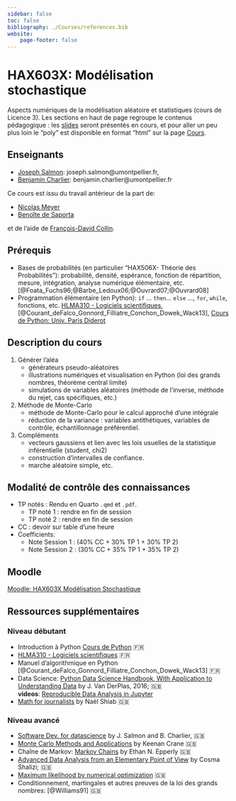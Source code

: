 ```yaml
---
sidebar: false
toc: false
bibliography: ./Courses/references.bib
website:
    page-footer: false
---
```

# HAX603X: Modélisation stochastique {.unnumbered}

Aspects numériques de la modélisation aléatoire et statistiques (cours de Licence 3).
Les sections en haut de page regroupe le contenus pédagogique : les [slides](Courses/slides.qmd) seront présentés en cours, et pour aller un peu plus loin le "poly" est disponible en format "html" sur la page [Cours](Courses/perspective_historique.qmd).


## Enseignants

- [Joseph Salmon](https://josephsalmon.eu/): joseph.salmon@umontpellier.fr,
- [Benjamin Charlier](https://imag.umontpellier.fr/~charlier/): benjamin.charlier@umontpellier.fr

Ce cours est issu du travail antérieur de la part de:

- [Nicolas Meyer](https://sites.google.com/view/nicolasmeyer/accueil)
- [Benoîte de Saporta](https://imag.umontpellier.fr/~saporta/index-en.html)

et de l'aide de [François-David Collin](https://github.com/fradav).

## Prérequis

- Bases de probabilités (en particulier "HAX506X- Théorie des Probabilités"): probabilité, densité, espérance, fonction de répartition, mesure, intégration, analyse numérique élémentaire, etc. [@Foata_Fuchs96;@Barbe_Ledoux06;@Ouvrard07;@Ouvrard08]
- Programmation élémentaire (en Python): `if` ... `then`... `else` ..., `for`, `while`, fonctions, etc. [HLMA310 - Logiciels scientifiques](https://josephsalmon.eu/HLMA310.html), [@Courant_deFalco_Gonnord_Filliatre_Conchon_Dowek_Wack13], [Cours de Python: Univ. Paris Diderot](https://python.sdv.univ-paris-diderot.fr/)


##  Description du cours

1. Générer l'aléa
   - générateurs pseudo-aléatoires
   - illustrations numériques et visualisation en Python (loi des grands nombres, théorème central limite)
   - simulations de variables aléatoires (méthode de l'inverse, méthode du rejet, cas spécifiques, etc.)
2. Méthode de Monte-Carlo 
   - méthode de Monte-Carlo pour le calcul approché d'une intégrale
   - réduction de la variance : variables antithétiques, variables de contrôle, échantillonnage préférentiel.
3. Compléments
   - vecteurs gaussiens et lien avec les lois usuelles de la statistique inférentielle (student, chi2)
   - construction d'intervalles de confiance.
   - marche aléatoire simple, etc.


## Modalité de contrôle des connaissances

- TP notés :  Rendu en Quarto `.qmd` et `.pdf`.
  - TP noté 1 : rendre en fin de session
  - TP noté 2 : rendre en fin de session
- CC : devoir sur table d'une heure
- Coefficients:
  - Note Session 1 : (40% CC + 30% TP 1 + 30% TP 2)
  - Note Session 2 : (30% CC + 35% TP 1 + 35% TP 2)

## Moodle

[Moodle: HAX603X Modélisation Stochastique](https://moodle.umontpellier.fr/course/view.php?id=25763)

## Ressources supplémentaires

### Niveau débutant

- Introduction à Python [Cours de Python](https://python.sdv.univ-paris-diderot.fr/) &#127467;&#127479;
- [HLMA310 - Logiciels scientifiques](https://josephsalmon.eu/HLMA310.html) &#127467;&#127479;
- Manuel d'algorithmique en Python [@Courant_deFalco_Gonnord_Filliatre_Conchon_Dowek_Wack13] &#127467;&#127479;
- Data Science: [Python Data Science Handbook, With Application to Understanding Data](https://jakevdp.github.io/PythonDataScienceHandbook/) by J. Van DerPlas, 2016; &#127468;&#127463; <br>
 **videos**: [Reproducible Data Analysis in Jupyter](http://jakevdp.github.io/blog/2017/03/03/reproducible-data-analysis-in-jupyter/)
- [Math for journalists](https://observablehq.com/@nshiab/math-for-journalists) by  Naël Shiab &#127468;&#127463;


### Niveau avancé
- [Software Dev. for datascience](https://josephsalmon.github.io/HAX712X/) by J. Salmon and B. Charlier, &#127468;&#127463;
- [Monte Carlo Methods and Applications](https://geometrycollective.github.io/monte-carlo/) by Keenan Crane &#127468;&#127463;
- Chaîne de Markov: [Markov Chains](https://www.ethanepperly.com/index.php/2023/06/29/markov-musings-1-the-fundamental-theorem/) by Ethan N. Epperly &#127468;&#127463;
- [Advanced Data Analysis from an Elementary Point of View](https://www.stat.cmu.edu/~cshalizi/ADAfaEPoV/ADAfaEPoV.pdf) by Cosma Shalizi;  &#127468;&#127463;
- [Maximum likelihood by numerical optimization](https://statisticssu.github.io/STM/tutorial/numericalML/numericalML.html)  &#127468;&#127463;
- Conditionnement, martingales et autres preuves de la loi des grands nombres:  [@Williams91] &#127468;&#127463;
